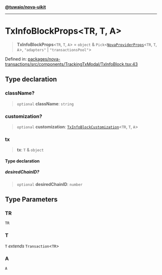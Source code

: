 [**@tuwaio/nova-uikit**](../../../README.md)

***

# TxInfoBlockProps\<TR, T, A\>

> **TxInfoBlockProps**\<`TR`, `T`, `A`\> = `object` & `Pick`\<[`NovaProviderProps`](../providers/type-aliases/NovaProviderProps.md)\<`TR`, `T`, `A`\>, `"adapters"` \| `"transactionsPool"`\>

Defined in: [packages/nova-transactions/src/components/TrackingTxModal/TxInfoBlock.tsx:43](https://github.com/TuwaIO/nova-uikit/blob/cdce32a6d8178b6b9f3fe71ab68cef7a7448a723/packages/nova-transactions/src/components/TrackingTxModal/TxInfoBlock.tsx#L43)

## Type declaration

### className?

> `optional` **className**: `string`

### customization?

> `optional` **customization**: [`TxInfoBlockCustomization`](TxInfoBlockCustomization.md)\<`TR`, `T`, `A`\>

### tx

> **tx**: `T` & `object`

#### Type declaration

##### desiredChainID?

> `optional` **desiredChainID**: `number`

## Type Parameters

### TR

`TR`

### T

`T` *extends* `Transaction`\<`TR`\>

### A

`A`
